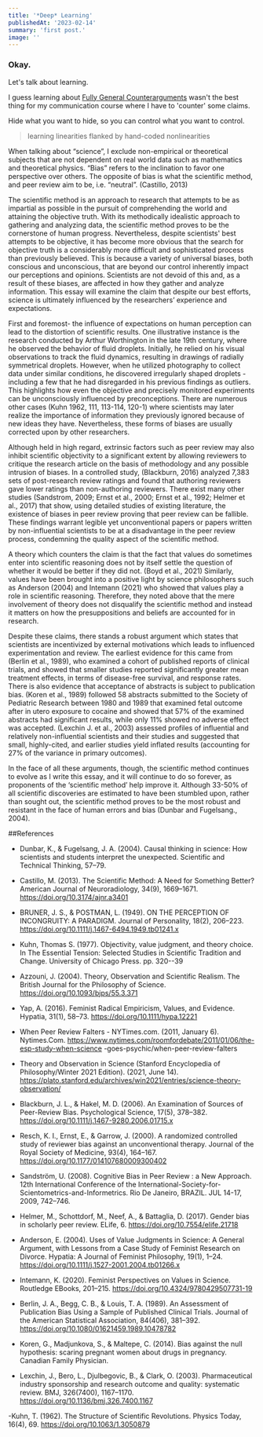 ```yaml
---
title: '*Deep* Learning'
publishedAt: '2023-02-14'
summary: 'first post.'
image: ''
---
```


### Okay.

Let's talk about learning. 

I guess learning about [Fully General Counterarguments](https://www.lesswrong.com/posts/AdYdLP2sRqPMoe8fb/knowing-about-biases-can-hurt-people) wasn't the best thing for my 
communication course where I have to 'counter' some claims. 

Hide what you want to hide, so you can control what you want to control.


> learning linearities flanked by hand-coded nonlinearities


When talking about “science”, I exclude non-empirical or theoretical subjects that are
not dependent on real world data such as mathematics and theoretical physics. “Bias”
refers to the inclination to favor one perspective over others. The opposite of bias is
what the scientific method, and peer review aim to be, i.e. “neutral”. (Castillo, 2013)

The scientific method is an approach to research that attempts to be as impartial as
possible in the pursuit of comprehending the world and attaining the objective truth.
With its methodically idealistic approach to gathering and analyzing data, the scientific
method proves to be the cornerstone of human progress. Nevertheless, despite
scientists' best attempts to be objective, it has become more obvious that the search for
objective truth is a considerably more difficult and sophisticated process than previously
believed. This is because a variety of universal biases, both conscious and
unconscious, that are beyond our control inherently impact our perceptions and
opinions. Scientists are not devoid of this and, as a result of these biases, are affected
in how they gather and analyze information. This essay will examine the claim that
despite our best efforts, science is ultimately influenced by the researchers’ experience
and expectations.

First and foremost- the influence of expectations on human perception can lead to the
distortion of scientific results. One illustrative instance is the research conducted by
Arthur Worthington in the late 19th century, where he observed the behavior of fluid
droplets. Initially, he relied on his visual observations to track the fluid dynamics,
resulting in drawings of radially symmetrical droplets. However, when he utilized
photography to collect data under similar conditions, he discovered irregularly shaped
droplets - including a few that he had disregarded in his previous findings as outliers.
This highlights how even the objective and precisely monitored experiments can be
unconsciously influenced by preconceptions.
There are numerous other cases (Kuhn 1962, 111, 113-114, 120-1) where scientists
may later realize the importance of information they previously ignored because of new
ideas they have. Nevertheless, these forms of biases are usually corrected upon by
other researchers.

Although held in high regard, extrinsic factors such as peer review may also inhibit
scientific objectivity to a significant extent by allowing reviewers to critique the research
article on the basis of methodology and any possible intrusion of biases. In a controlled
study, (Blackburn, 2016) analyzed 7,383 sets of post-research review ratings and found
that authoring reviewers gave lower ratings than non-authoring reviewers. There exist
many other studies (Sandstrom, 2009; Ernst et al., 2000; Ernst et al., 1992; Helmer et
al., 2017) that show, using detailed studies of existing literature, the existence of biases
in peer review proving that peer review can be fallible. These findings warrant legible
yet unconventional papers or papers written by non-influential scientists to be at a
disadvantage in the peer review process, condemning the quality aspect of the scientific
method.

A theory which counters the claim is that the fact that values do sometimes enter into
scientific reasoning does not by itself settle the question of whether it would be better if
they did not. (Boyd et al., 2021) Similarly, values have been brought into a positive light
by science philosophers such as Anderson (2004) and Intemann (2021) who showed
that values play a role in scientific reasoning. Therefore, they noted above that the mere
involvement of theory does not disqualify the scientific method and instead it matters on
how the presuppositions and beliefs are accounted for in research.

Despite these claims, there stands a robust argument which states that scientists are
incentivized by external motivations which leads to influenced experimentation and
review. The earliest evidence for this came from (Berlin et al., 1989), who examined a
cohort of published reports of clinical trials, and showed that smaller studies reported
significantly greater mean treatment effects, in terms of disease-free survival, and
response rates. There is also evidence that acceptance of abstracts is subject to
publication bias. (Koren et al., 1989) followed 58 abstracts submitted to the Society of
Pediatric Research between 1980 and 1989 that examined fetal outcome after in utero
exposure to cocaine and showed that 57% of the examined abstracts had significant
results, while only 11% showed no adverse effect was accepted. (Lexchin J. et al., 2003) 
assessed profiles of influential and relatively non-influential scientists and their
studies and suggested that small, highly-cited, and earlier studies yield inflated results
(accounting for 27% of the variance in primary outcomes).

In the face of all these arguments, though, the scientific method continues to evolve as I
write this essay, and it will continue to do so forever, as proponents of the ‘scientific
method’ help improve it. Although 33-50% of all scientific discoveries are estimated to
have been stumbled upon, rather than sought out, the scientific method proves to be the
most robust and resistant in the face of human errors and bias (Dunbar and Fugelsang.,
2004).

##References

- Dunbar, K., & Fugelsang, J. A. (2004). Causal thinking in science: How scientists and
students interpret the unexpected. Scientific and Technical Thinking, 57–79.

- Castillo, M. (2013). The Scientific Method: A Need for Something Better? American
Journal of Neuroradiology, 34(9), 1669–1671. https://doi.org/10.3174/ajnr.a3401

- BRUNER, J. S., & POSTMAN, L. (1949). ON THE PERCEPTION OF INCONGRUITY:
A PARADIGM. Journal of Personality, 18(2), 206–223.
https://doi.org/10.1111/j.1467-6494.1949.tb01241.x

- Kuhn, Thomas S. (1977). Objectivity, value judgment, and theory choice. In The
Essential Tension: Selected Studies in Scientific Tradition and Change. University of
Chicago Press. pp. 320--39

- Azzouni, J. (2004). Theory, Observation and Scientific Realism. The British Journal for
the Philosophy of Science. https://doi.org/10.1093/bjps/55.3.371

- Yap, A. (2016). Feminist Radical Empiricism, Values, and Evidence. Hypatia, 31(1),
58–73. https://doi.org/10.1111/hypa.12221

- When Peer Review Falters - NYTimes.com. (2011, January 6). Nytimes.Com.
https://www.nytimes.com/roomfordebate/2011/01/06/the-esp-study-when-science
-goes-psychic/when-peer-review-falters

- Theory and Observation in Science (Stanford Encyclopedia of Philosophy/Winter 2021
Edition). (2021, June 14).
https://plato.stanford.edu/archives/win2021/entries/science-theory-observation/

- Blackburn, J. L., & Hakel, M. D. (2006). An Examination of Sources of Peer-Review
Bias. Psychological Science, 17(5), 378–382.
https://doi.org/10.1111/j.1467-9280.2006.01715.x

- Resch, K. I., Ernst, E., & Garrow, J. (2000). A randomized controlled study of reviewer
bias against an unconventional therapy. Journal of the Royal Society of Medicine,
93(4), 164–167. https://doi.org/10.1177/014107680009300402

- Sandström, U. (2008). Cognitive Bias in Peer Review : a New Approach. 12th
International Conference of the
International-Society-for-Scientometrics-and-Informetrics. Rio De Janeiro,
BRAZIL. JUL 14-17, 2009, 742–746.

- Helmer, M., Schottdorf, M., Neef, A., & Battaglia, D. (2017). Gender bias in scholarly
peer review. ELife, 6. https://doi.org/10.7554/elife.21718

- Anderson, E. (2004). Uses of Value Judgments in Science: A General Argument, with
Lessons from a Case Study of Feminist Research on Divorce. Hypatia: A Journal
of Feminist Philosophy, 19(1), 1–24.
https://doi.org/10.1111/j.1527-2001.2004.tb01266.x

- Intemann, K. (2020). Feminist Perspectives on Values in Science. Routledge EBooks,
201–215. https://doi.org/10.4324/9780429507731-19

- Berlin, J. A., Begg, C. B., & Louis, T. A. (1989). An Assessment of Publication Bias
Using a Sample of Published Clinical Trials. Journal of the American Statistical
Association, 84(406), 381–392.
https://doi.org/10.1080/01621459.1989.10478782

- Koren, G., Madjunkova, S., & Maltepe, C. (2014). Bias against the null hypothesis:
scaring pregnant women about drugs in pregnancy. Canadian Family Physician.

- Lexchin, J., Bero, L., Djulbegovic, B., & Clark, O. (2003). Pharmaceutical industry
sponsorship and research outcome and quality: systematic review. BMJ,
326(7400), 1167–1170. https://doi.org/10.1136/bmj.326.7400.1167

-Kuhn, T. (1962). The Structure of Scientific Revolutions. Physics Today, 16(4), 69.
https://doi.org/10.1063/1.3050879
